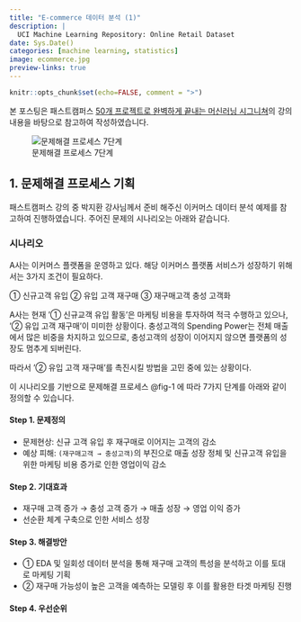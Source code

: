 ```yaml
---
title: "E-commerce 데이터 분석 (1)"
description: |
  UCI Machine Learning Repository: Online Retail Dataset
date: Sys.Date()
categories: [machine learning, statistics]
image: ecommerce.jpg
preview-links: true
---
```


```r
knitr::opts_chunk$set(echo=FALSE, comment = ">")
```

본 포스팅은 패스트캠퍼스 [50개 프로젝트로 완벽하게 끝내는 머신러닝 시그니쳐](https://fastcampus.co.kr/data_online_msignature)의 강의내용을 바탕으로 참고하여 작성하였습니다.

![문제해결 프로세스 7단계](seven-step-problem-solving-process.png){#fig-1}

## 1. 문제해결 프로세스 기획{#sec-1}

패스트캠퍼스 강의 중 박지환 강사님께서 준비 해주신 이커머스 데이터 분석 예제를 참고하여 진행하였습니다. 주어진 문제의 시나리오는 아래와 같습니다.

:::{.callout-note icon=false}
### 시나리오

A사는 이커머스 플랫폼을 운영하고 있다. 해당 이커머스 플랫폼 서비스가 성장하기 위해서는 3가지 조건이 필요하다.

① 신규고객 유입 ② 유입 고객 재구매 ③ 재구매고객 충성 고객화


A사는 현재 '① 신규교객 유입 활동'은 마케팅 비용을 투자하여 적극 수행하고 있으나, '② 유입 고객 재구매'이 미미한 상황이다.
충성고객의 Spending Power는 전체 매출에서 많은 비중을 차지하고 있으므로, 충성고객의 성장이 이어지지 않으면 플랫폼의 성장도 멈추게 되버린다.

따라서 '② 유입 고객 재구매'를 촉진시킬 방법을 고민 중에 있는 상황이다.
:::

이 시나리오를 기반으로 문제해결 프로세스 @fig-1 에 따라 7가지 단계를 아래와 같이 정의할 수 있습니다. 

#### Step 1. 문제정의

* 문제현상: 신규 고객 유입 후 재구매로 이어지는 고객의 감소
* 예상 피해: `(재구매고객 → 충성고객)`의 부진으로 매출 성장 정체 및 신규고객 유입을 위한 마케팅 비용 증가로 인한 영업이익 감소

#### Step 2. 기대효과 

* 재구매 고객 증가 → 충성 고객 증가 → 매출 성장 → 영업 이익 증가
* 선순환 체계 구축으로 인한 서비스 성장

#### Step 3. 해결방안

* ① EDA 및 일회성 데이터 분석을 통해 재구매 고객의 특성을 분석하고 이를 토대로 마케팅 기획
* ② 재구매 가능성이 높은 고객을 예측하는 모델링 후 이를 활용한 타겟 마케팅 진행

#### Step 4. 우선순위

